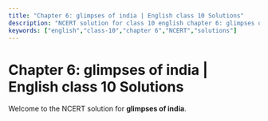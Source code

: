 ```yaml
---
title: "Chapter 6: glimpses of india | English class 10 Solutions"
description: "NCERT solution for class 10 english chapter 6: glimpses of india."
keywords: ["english","class-10","chapter 6","NCERT","solutions"]
---
```


# Chapter 6: glimpses of india | English class 10 Solutions

Welcome to the NCERT solution for **glimpses of india**.
